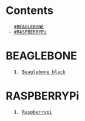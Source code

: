= Contents =
  - [[#BEAGLEBONE]]
  - [[#RASPBERRYPi]]

= BEAGLEBONE =
	1. [[beaglebone/beagleBoneBlack/index.wiki|Beaglebone black]]

= RASPBERRYPi =
	1. [[raspberrypi/index.wiki|Raspberrypi]]
